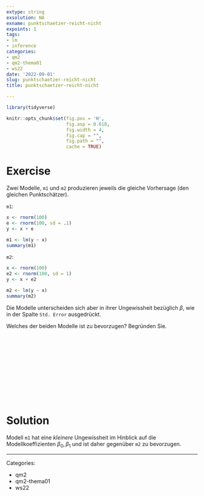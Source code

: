 ```yaml
---
extype: string
exsolution: NA
exname: punktschaetzer-reicht-nicht
expoints: 1
tags:
- lm
- inference
categories:
- qm2
- qm2-thema01
- ws22
date: '2022-09-01'
slug: punktschaetzer-reicht-nicht
title: punktschaetzer-reicht-nicht

---
```




```r

library(tidyverse)

```


```r
knitr::opts_chunk$set(fig.pos = 'H',
                      fig.asp = 0.618,
                      fig.width = 4,
                      fig.cap = "", 
                      fig.path = "",
                      cache = TRUE)
```





# Exercise

Zwei Modelle, `m1` und `m2` produzieren jeweils die gleiche Vorhersage (den gleichen Punktschätzer).

`m1`: 

```r
x <- rnorm(100)
e <- rnorm(100, sd = .1)
y <- x + e 

m1 <- lm(y ~ x)
summary(m1)
```
`m2`: 

```r
x <- rnorm(100)
e2 <- rnorm(100, sd = 1)
y <- x + e2

m2 <- lm(y ~ x)
summary(m2)
```

Die Modelle unterscheiden sich aber in ihrer Ungewissheit bezüglich $\beta$, wie in der Spalte `Std. Error` ausgedrückt.

Welches der beiden Modelle ist zu bevorzugen? Begründen Sie.





</br>
</br>
</br>
</br>
</br>
</br>
</br>
</br>
</br>
</br>

# Solution

Modell `m1` hat eine *kleinere* Ungewissheit im Hinblick auf die Modellkoeffizienten $\beta_0, \beta_1$ und ist daher gegenüber `m2` zu bevorzugen.





---

Categories: 

- qm2
- qm2-thema01
- ws22

